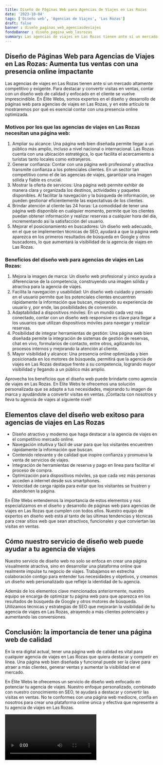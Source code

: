 ```yaml
---
title: Diseño de Páginas Web para Agencias de Viajes en Las Rozas
date: '2023-10-04'
tags: ['Diseño web', 'Agencias de Viajes', 'Las Rozas']
draft: false
banner : diseño_paginas_web_agenciasdeviajes
fondoBanner : diseño_pagina_web_lasrozas
summary: Las agencias de viajes en Las Rozas tienen ante sí un mercado altamente competitivo y exigente. Para destacar y convertir visitas en ventas, contar con un diseño web de calidad y enfocado en el cliente se vuelve imprescindible. En Élite Webs, somos expertos en el diseño y desarrollo de páginas web para agencias de viajes en Las Rozas, y en este artículo te mostraremos por qué es esencial contar con una presencia online optimizada.
---
```


## Diseño de Páginas Web para Agencias de Viajes en Las Rozas: Aumenta tus ventas con una presencia online impactante

Las agencias de viajes en Las Rozas tienen ante sí un mercado altamente competitivo y exigente. Para destacar y convertir visitas en ventas, contar con un diseño web de calidad y enfocado en el cliente se vuelve imprescindible. En Élite Webs, somos expertos en el diseño y desarrollo de páginas web para agencias de viajes en Las Rozas, y en este artículo te mostraremos por qué es esencial contar con una presencia online optimizada.

### Motivos por los que las agencias de viajes en Las Rozas necesitan una página web:

1. Ampliar su alcance: Una página web bien diseñada permite llegar a un público más amplio, incluso a nivel nacional o internacional. Las Rozas cuenta con una ubicación estratégica, lo que facilita el acercamiento a turistas tanto locales como extranjeros.
2. Generar confianza: Contar con una página web profesional y atractiva transmite confianza a los potenciales clientes. En un sector tan competitivo como el de las agencias de viajes, garantizar una imagen sólida y fiable es crucial.
3. Mostrar la oferta de servicios: Una página web permite exhibir de manera clara y organizada los destinos, actividades y paquetes disponibles. Al facilitar la navegación y la búsqueda de información, se pueden gestionar eficientemente las expectativas de los clientes.
4. Brindar atención al cliente las 24 horas: La comodidad de tener una página web disponible en cualquier momento, permite que los clientes puedan obtener información y realizar reservas a cualquier hora del día, incrementando así la satisfacción del usuario.
5. Mejorar el posicionamiento en buscadores: Un diseño web adecuado, en el que se implementen técnicas de SEO, ayudará a que la página web aparezca en los primeros resultados de búsqueda en Google y otros buscadores, lo que aumentará la visibilidad de la agencia de viajes en Las Rozas.

### Beneficios del diseño web para agencias de viajes en Las Rozas:

1. Mejora la imagen de marca: Un diseño web profesional y único ayuda a diferenciarse de la competencia, construyendo una imagen sólida y atractiva para la agencia de viajes.
2. Facilita la navegación y usabilidad: Un diseño web cuidado y pensado en el usuario permite que los potenciales clientes encuentren rápidamente la información que buscan, mejorando su experiencia de usuario y, por ende, las posibilidades de conversión.
3. Adaptabilidad a dispositivos móviles: En un mundo cada vez más conectado, contar con un diseño web responsive es clave para llegar a los usuarios que utilizan dispositivos móviles para navegar y realizar reservas.
4. Posibilidad de integrar herramientas de gestión: Una página web bien diseñada permite la integración de sistemas de gestión de reservas, chat en vivo, formularios de contacto, entre otros, agilizando los procesos internos y mejorando la atención al cliente.
5. Mayor visibilidad y alcance: Una presencia online optimizada y bien posicionada en los motores de búsqueda, permitirá que la agencia de viajes en Las Rozas destaque frente a su competencia, logrando mayor visibilidad y llegando a un público más amplio.

Aprovecha los beneficios que el diseño web puede brindarte como agencia de viajes en Las Rozas. En Élite Webs te ofrecemos una solución personalizada que se adapte a tus necesidades, mejorando tu imagen de marca y ayudándote a convertir visitas en ventas. ¡Contacta con nosotros y lleva tu agencia de viajes al siguiente nivel!

<GifSeo />

<Cta />

## Elementos clave del diseño web exitoso para agencias de viajes en Las Rozas

- Diseño atractivo y moderno que haga destacar a la agencia de viajes en el competitivo mercado online.
- Navegación intuitiva y fácil de usar para que los visitantes encuentren rápidamente la información que buscan.
- Contenido relevante y de calidad que inspire confianza y promueva la venta de servicios de viajes.
- Integración de herramientas de reserva y pago en línea para facilitar el proceso de compra.
- Optimización para dispositivos móviles, ya que cada vez más personas acceden a internet desde sus smartphones.
- Velocidad de carga rápida para evitar que los visitantes se frustren y abandonen la página.

En Élite Webs entendemos la importancia de estos elementos y nos especializamos en el diseño y desarrollo de páginas web para agencias de viajes en Las Rozas que cumplen con todos ellos. Nuestro equipo de expertos en diseño web está al tanto de las últimas tendencias y técnicas para crear sitios web que sean atractivos, funcionales y que conviertan las visitas en ventas.

## Cómo nuestro servicio de diseño web puede ayudar a tu agencia de viajes

Nuestro servicio de diseño web no solo se enfoca en crear una página visualmente atractiva, sino en desarrollar una plataforma online que realmente impulse tu negocio de viajes. Trabajamos en estrecha colaboración contigo para entender tus necesidades y objetivos, y creamos un diseño web personalizado que refleje la identidad de tu agencia.

Además de los elementos clave mencionados anteriormente, nuestro equipo se encarga de optimizar tu página web para que aparezca en los resultados de búsqueda de Google y otros motores de búsqueda. Utilizamos técnicas y estrategias de SEO que mejorarán la visibilidad de tu agencia de viajes en Las Rozas, atrayendo a más clientes potenciales y aumentando las conversiones.

## Conclusión: la importancia de tener una página web de calidad

En la era digital actual, tener una página web de calidad es vital para cualquier agencia de viajes en Las Rozas que quiera destacar y competir en línea. Una página web bien diseñada y funcional puede ser la clave para atraer a más clientes, generar ventas y aumentar la visibilidad en el mercado.

En Élite Webs te ofrecemos un servicio de diseño web enfocado en potenciar tu agencia de viajes. Nuestro enfoque personalizado, combinado con nuestro conocimiento en SEO, te ayudará a destacar y convertir las visitas en ventas. No te conformes con una página web mediocre, confía en nosotros para crear una plataforma online única y efectiva que represente a tu agencia de viajes en Las Rozas.

<Video />

<CtaBot job='Agencias de Viajes' city='Las Rozas'/>

<Gmaps query='Las Rozas+españa+maps' />
